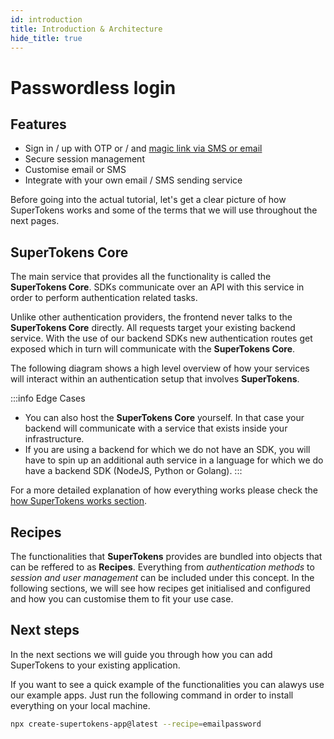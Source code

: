 ```yaml
---
id: introduction
title: Introduction & Architecture
hide_title: true
---
```



# Passwordless login

## Features

- Sign in / up with OTP or / and [magic link via SMS or email](https://supertokens.com/features/email-magic-links) <br/>
- Secure session management <br/>
- Customise email or SMS <br/>
- Integrate with your own email / SMS sending service <br/>

<!-- ./thirdpartyemailpassword/introduction.mdx -->
<!-- 1 -->


Before going into the actual tutorial, let's get a clear picture of how SuperTokens works and some of the terms that we will use throughout the next pages.

## SuperTokens Core

The main service that provides all the functionality is called the **SuperTokens Core**. SDKs communicate over an API with this service in order to 
perform authentication related tasks.

Unlike other authentication providers, the frontend never talks to the **SuperTokens Core** directly. All requests target your existing backend service. With the use of our backend SDKs new authentication routes get exposed which in turn will communicate with the **SuperTokens Core**.

The following diagram shows a high level overview of how your services will interact within an authentication setup that involves **SuperTokens**.


<Architecture />

:::info Edge Cases
- You can also host the **SuperTokens Core** yourself. In that case your backend will communicate with a service that exists inside your infrastructure.
- If you are using a backend for which we do not have an SDK, you will have to spin up an additional auth service in a language for which we do have a backend SDK (NodeJS, Python or Golang).
:::

For a more detailed explanation of how everything works please check the [how SuperTokens works section](./architecture).


## Recipes

The functionalities that **SuperTokens** provides are bundled into objects that can be reffered to as **Recipes**.
Everything from *authentication methods* to *session and user management* can be included under this concept.
In the following sections, we will see how recipes get initialised and configured and how you can customise them to fit your use case.


## Next steps

In the next sections we will guide you through how you can add SuperTokens to your existing application.

If you want to see a quick example of the functionalities you can alawys use our example apps. 
Just run the following command in order to install everything on your local machine.


```bash
npx create-supertokens-app@latest --recipe=emailpassword
```

